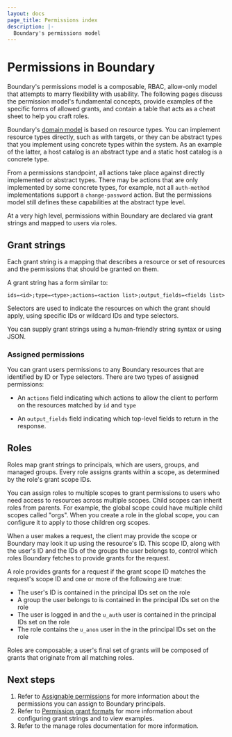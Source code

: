 ```yaml
---
layout: docs
page_title: Permissions index
description: |-
  Boundary's permissions model
---
```


# Permissions in Boundary

Boundary's permissions model is a composable, RBAC, allow-only model that
attempts to marry flexibility with usability.
The following pages discuss the permission model's fundamental concepts, provide examples of the specific forms of allowed grants, and contain a table that acts as a cheat sheet to help you craft roles.

Boundary's [domain model](/boundary/docs/concepts/domain-model) is based on resource
types. You can implement resource types directly, such as with targets, or they can be
abstract types that you implement using concrete types within the system. As an
example of the latter, a host catalog is an abstract type and a static host
catalog is a concrete type.

From a permissions standpoint, all actions take place against directly
implemented or abstract types. There may be actions that are only implemented by
some concrete types, for example, not all `auth-method` implementations support a
`change-password` action. But the permissions model still defines these
capabilities at the abstract type level.

At a very high level, permissions within Boundary are declared via grant strings
and mapped to users via roles.

## Grant strings

Each grant string is a mapping that describes a resource or set of resources and
the permissions that should be granted on them.

A grant string has a form similar to:

`ids=<id>;type=<type>;actions=<action list>;output_fields=<fields list>`

Selectors are used to indicate the resources on which the grant should apply,
using specific IDs or wildcard IDs and type selectors.

You can supply grant strings using a human-friendly string syntax or using JSON.

### Assigned permissions

You can grant users permissions to any Boundary resources that are identified by ID or Type selectors.
There are two types of assigned permissions:

- An `actions` field indicating which actions to allow the client to perform on
  the resources matched by `id` and `type`

- An `output_fields` field indicating which top-level fields to return in the
  response.

## Roles

Roles map grant strings to principals, which are users, groups, and managed groups.
Every role assigns grants within a scope, as determined by the role's grant scope IDs.

You can assign roles to multiple scopes to grant permissions to users who need access to resources across multiple scopes.
Child scopes can inherit roles from parents.
For example, the global scope could have multiple child scopes called "orgs".
When you create a role in the global scope, you can configure it to apply to those children org scopes.

When a user makes a request, the client may provide the scope or Boundary may look it up using the resource's ID.
This scope ID, along with the user's ID and the IDs of the groups the user belongs to, control which roles Boundary fetches to provide grants for the request.

A role provides grants for a request if the grant scope ID matches the request's
scope ID and one or more of the following are true:

- The user's ID is contained in the principal IDs set on the role
- A group the user belongs to is contained in the principal IDs set on the role
- The user is logged in and the `u_auth` user is contained in the principal IDs
  set on the role
- The role contains the `u_anon` user in the in the principal IDs set on the
  role

Roles are composable; a user's final set of grants will be composed of grants
that originate from all matching roles.

## Next steps

1. Refer to [Assignable permissions](/boundary/docs/configuration/permissions/assignable-permissions) for more information about the permissions you can assign to Boundary principals.
1. Refer to [Permission grant formats](/boundary/docs/configuration/permissions/permission-grant-formats) for more information about configuring grant strings and to view examples.
1. Refer to the manage roles documentation for more information.